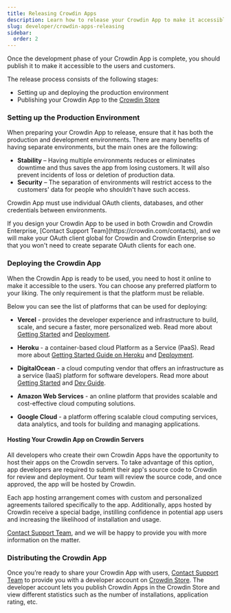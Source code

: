 ```yaml
---
title: Releasing Crowdin Apps
description: Learn how to release your Crowdin App to make it accessible to the users
slug: developer/crowdin-apps-releasing
sidebar:
  order: 2
---
```



Once the development phase of your Crowdin App is complete, you should publish it to make it accessible to the users and customers.

The release process consists of the following stages:

* Setting up and deploying the production environment
* Publishing your Crowdin App to the [Crowdin Store](https://store.crowdin.com/)

### Setting up the Production Environment

When preparing your Crowdin App to release, ensure that it has both the production and development environments. There are many benefits of having separate environments, but the main ones are the following:

* **Stability** &ndash; Having multiple environments reduces or eliminates downtime and thus saves the app from losing customers. It will also prevent incidents of loss or deletion of production data.
* **Security** &ndash; The separation of environments will restrict access to the customers' data for people who shouldn't have such access.

Crowdin App must use individual OAuth clients, databases, and other credentials between environments.

<Aside>
  If you design your Crowdin App to be used in both Crowdin and Crowdin Enterprise, [Contact Support Team](https://crowdin.com/contacts), and we will make your OAuth client global for Crowdin and Crowdin Enterprise so that you won't need to create separate OAuth clients for each one.
</Aside>

### Deploying the Crowdin App

When the Crowdin App is ready to be used, you need to host it online to make it accessible to the users. You can choose any preferred platform to your liking. The only requirement is that the platform must be reliable.

Below you can see the list of platforms that can be used for deploying:

* **Vercel** - provides the developer experience and infrastructure to build, scale, and secure a faster, more personalized web. Read more about [Getting Started](https://vercel.com/docs) and [Deployment](https://vercel.com/docs/platform/deployments).

* **Heroku** - a container-based cloud Platform as a Service (PaaS). Read more about [Getting Started Guide on Heroku](https://devcenter.heroku.com/start) and [Deployment](https://devcenter.heroku.com/categories/deployment).

* **DigitalOcean** - a cloud computing vendor that offers an infrastructure as a service (IaaS) platform for software developers. Read more about [Getting Started](https://docs.digitalocean.com/products/app-platform/how-to/#getting-started) and [Dev Guide](https://docs.digitalocean.com/products/app-platform/languages-frameworks/).

* **Amazon Web Services** - an online platform that provides scalable and cost-effective cloud computing solutions.

* **Google Cloud** -  a platform offering scalable cloud computing services, data analytics, and tools for building and managing applications.

#### Hosting Your Crowdin App on Crowdin Servers

All developers who create their own Crowdin Apps have the opportunity to host their apps on the Crowdin servers. To take advantage of this option, app developers are required to submit their app's source code to Crowdin for review and deployment. Our team will review the source code, and once approved, the app will be hosted by Crowdin.

Each app hosting arrangement comes with custom and personalized agreements tailored specifically to the app. Additionally, apps hosted by Crowdin receive a special <Badge text="Verified by Crowdin" variant="success" /> badge, instilling confidence in potential app users and increasing the likelihood of installation and usage.

[Contact Support Team]( https://crowdin.com/contacts), and we will be happy to provide you with more information on the matter.

### Distributing the Crowdin App

Once you’re ready to share your Crowdin App with users, [Contact Support Team]( https://crowdin.com/contacts) to provide you with a developer account on [Crowdin Store](https://store.crowdin.com). The developer account lets you publish Crowdin Apps in the Crowdin Store and view different statistics such as the number of installations, application rating, etc.
